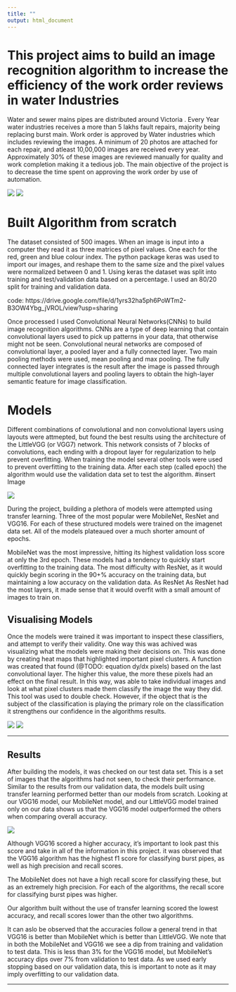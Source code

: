 ```yaml
---
title: ""
output: html_document
---
```



# **This project aims to build an image recognition algorithm to increase the efficiency of the work order reviews in water Industries**

Water and sewer mains pipes are distributed around Victoria . Every Year water industries receives a more than 5 lakhs fault repairs, majority being replacing burst main. Work order is approved by Water industries which includes reviewing the images. A minimum of 20 photos are attached for each repair, and atleast 10,00,000 images are received every year. Approximately 30% of these images are reviewed manually for quality and work completion making it a tedious job. The main objective of the project is to decrease the time spent on approving the work order by use of automation.

![](images/Bluepipe.png)  ![](images/Bluepipe.png)




Built Algorithm from scratch 
======
The dataset consisted of 500 images. When an image is input into a computer they read it as three matrices of pixel values. One each for the red, green and blue colour index. The python package keras was used to import our images, and reshape them to the same size and the pixel values were normalized between 0 and 1. Using keras the dataset was split into training and test/validation data based on a percentage. I used an 80/20 split for training and validation data.

code: https://drive.google.com/file/d/1yrs32ha5ph6PoWTm2-B3OW4Ybg_jVROL/view?usp=sharing

Once processed I used Convolutional Neural Networks(CNNs) to build image recognition algorithms. CNNs are a type of deep learning that contain convolutional layers used to pick up patterns in your data, that otherwise might not be seen. Convolutional neural networks are composed of convolutional layer, a pooled layer and a fully connected layer. Two main pooling methods were used, mean pooling and max pooling. The fully connected layer integrates is the result after the image is passed through multiple convolutional layers and pooling layers to obtain the high-layer semantic feature for image classification.


Models
======

Different combinations of convolutional and non convolutional layers using layouts were attmepted, but found the best results using the architecture of the LittleVGG (or VGG7) network. This network consists of 7 blocks of convolutions, each ending with a dropout layer for regularization to help prevent overfitting. When training the model several other tools were used to prevent overfitting to the training data. After each step (called epoch) the algorithm would use the validation data set to test the algorithm.
#insert Image

![](images/plots.png)



During the project, building a plethora of models were attempted using transfer learning. Three of the most popular were MobileNet, ResNet and VGG16. For each of these structured models were trained on the imagenet data set. All of the models plateaued over a much shorter amount of epochs. 


MobileNet was the most impressive, hitting its highest validation loss score at only the 3rd epoch. These models had a tendency to quickly start overfitting to the training data. The most difficulty with ResNet, as it would quickly begin scoring in the 90+% accuracy on the training data, but maintaining a low accuracy on the validation data. As ResNet As ResNet had the most layers, it made sense that it would overfit with a small amount of images to train on.






Visualising Models
------
Once the models were trained it was important to inspect these classifiers, and attempt to verify their validity. One way this was achived was visualizing what the models were making their decisions on. This was done by creating heat maps that highlighted important pixel clusters. A function was created that found (@TODO: equation dy/dx pixels) based on the last convolutional layer. The higher this value, the more these pixels had an effect on the final result. In this way, was able to take individual images and look at what pixel clusters made them classify the image the way they did. This tool was used to double check.  However, if the object that is the subject of the classification is playing the primary role on the classification it strengthens our confidence in the algorithms results.

![](images/image1.png)
![](images/image.png)




------

Results
------
After building the models, it was checked on our test data set. This is a set of images that the algorithms had not seen, to check their performance. Similar to the results from our validation data, the models built using transfer learning performed better than our models from scratch. Looking at our VGG16 model, our MobileNet model, and our LittleVGG model trained only on our data shows us that the VGG16 model outperformed the others when comparing overall accuracy.

![](images/result.png)

Although VGG16 scored a higher accuracy, it’s important to look past this score and take in all of the information in this project. it was observed that the VGG16 algorithm has the highest f1 score for classifying burst pipes, as well as high precision and recall scores.  

 The MobileNet does not have a high recall score for classifying these, but as an extremely high precision. For each of the algorithms, the recall score for classifying burst pipes was higher.

Our algorithm built without the use of transfer learning scored the lowest accuracy, and recall scores lower than the other two algorithms. 

It can aslo be observed that the accuracies follow a general trend in that VGG16 is better than MobileNet which is better than LittleVGG. We note that in both the MobileNet and VGG16 we see a dip from training and validation to test data. This is less than 3% for the VGG16 model, but MobileNet’s accuracy dips over 7% from validation to test data. As we used early stopping based on our validation data, this is important to note as it may imply overfitting to our validation data.



------

<a href = "https://crumplab.github.io">

</a>
</div>

